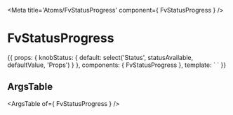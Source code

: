 
<Meta title='Atoms/FvStatusProgress' component={ FvStatusProgress } />

# FvStatusProgress

<Canvas>
<Story name='Common' height='150px'>{{  props: {
    knobStatus: {
      default: select('Status', statusAvailable, defaultValue, 'Props')
    }
  },
  components: { FvStatusProgress },
  template: `<FvStatusProgress
    :status="knobStatus"
  >
  </FvStatusProgress>`
}}</Story>
</Canvas>

## ArgsTable

<ArgsTable of={ FvStatusProgress } />
